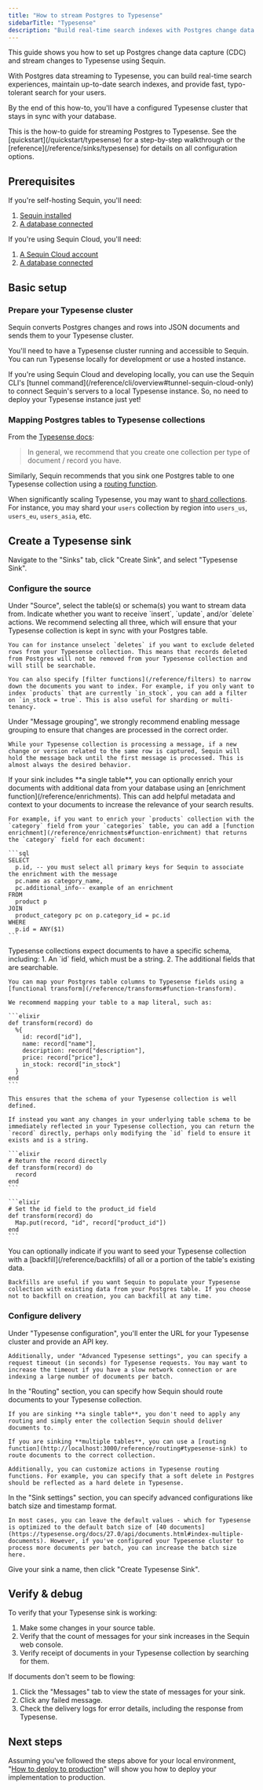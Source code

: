 ```yaml
---
title: "How to stream Postgres to Typesense"
sidebarTitle: "Typesense"
description: "Build real-time search indexes with Postgres change data capture (CDC) and Typesense. Learn to keep your search collections in sync with your database."
---
```


This guide shows you how to set up Postgres change data capture (CDC) and stream changes to Typesense using Sequin.

With Postgres data streaming to Typesense, you can build real-time search experiences, maintain up-to-date search indexes, and provide fast, typo-tolerant search for your users.

By the end of this how-to, you'll have a configured Typesense cluster that stays in sync with your database.

<Tip>
  This is the how-to guide for streaming Postgres to Typesense. See the [quickstart](/quickstart/typesense) for a step-by-step walkthrough or the [reference](/reference/sinks/typesense) for details on all configuration options.
</Tip>

## Prerequisites

If you're self-hosting Sequin, you'll need:

1. [Sequin installed](/running-sequin)
2. [A database connected](/connect-postgres)

If you're using Sequin Cloud, you'll need:

1. [A Sequin Cloud account](https://console.sequinstream.com)
2. [A database connected](/connect-postgres)

## Basic setup

### Prepare your Typesense cluster

Sequin converts Postgres changes and rows into JSON documents and sends them to your Typesense cluster.

You'll need to have a Typesense cluster running and accessible to Sequin. You can run Typesense locally for development or use a hosted instance.

<Tip>
  If you're using Sequin Cloud and developing locally, you can use the Sequin CLI's [tunnel command](/reference/cli/overview#tunnel-sequin-cloud-only) to connect Sequin's servers to a local Typesense instance. So, no need to deploy your Typesense instance just yet!
</Tip>

### Mapping Postgres tables to Typesense collections

From the [Typesense docs](https://typesense.org/docs/guide/organizing-collections.html):

> In general, we recommend that you create one collection per type of document / record you have.

Similarly, Sequin recommends that you sink one Postgres table to one Typesense collection using a [routing function](/reference/routing).

When significantly scaling Typesense, you may want to [shard collections](https://typesense.org/docs/guide/organizing-collections.html#sharding-collections). For instance, you may shard your `users` collection by region into `users_us`, `users_eu`, `users_asia`, etc.

## Create a Typesense sink

Navigate to the "Sinks" tab, click "Create Sink", and select "Typesense Sink".

### Configure the source

<Steps>
  <Step title="Select source table or schema">
    Under "Source", select the table(s) or schema(s) you want to stream data from.
  </Step>

  <Step title="Specify filters">
    Indicate whether you want to receive `insert`, `update`, and/or `delete` actions. We recommend selecting all three, which will ensure that your Typesense collection is kept in sync with your Postgres table.

    You can for instance unselect `deletes` if you want to exclude deleted rows from your Typesense collection. This means that records deleted from Postgres will not be removed from your Typesense collection and will still be searchable.

    You can also specify [filter functions](/reference/filters) to narrow down the documents you want to index. For example, if you only want to index `products` that are currently `in_stock`, you can add a filter on `in_stock = true`. This is also useful for sharding or multi-tenancy.
  </Step>

  <Step title="Specify message grouping">
    Under "Message grouping", we strongly recommend enabling message grouping to ensure that changes are processed in the correct order.

    While your Typesense collection is processing a message, if a new change or version related to the same row is captured, Sequin will hold the message back until the first message is processed. This is almost always the desired behavior.
  </Step>

  <Step title="Enrichment">
    If your sink includes **a single table**, you can optionally enrich your documents with additional data from your database using an [enrichment function](/reference/enrichments). This can add helpful metadata and context to your documents to increase the relevance of your search results.

    For example, if you want to enrich your `products` collection with the `category` field from your `categories` table, you can add a [function enrichment](/reference/enrichments#function-enrichment) that returns the `category` field for each document:

    ```sql
    SELECT
      p.id, -- you must select all primary keys for Sequin to associate the enrichment with the message
      pc.name as category_name,
      pc.additional_info-- example of an enrichment
    FROM
      product p
    JOIN
      product_category pc on p.category_id = pc.id
    WHERE
      p.id = ANY($1)
    ```
  </Step>

  <Step title="Transforms">
    Typesense collections expect documents to have a specific schema, including:
    1. An `id` field, which must be a string.
    2. The additional fields that are searchable.

    You can map your Postgres table columns to Typesense fields using a [functional transform](/reference/transforms#function-transform).

    We recommend mapping your table to a map literal, such as:

    ```elixir
    def transform(record) do
      %{
        id: record["id"],
        name: record["name"],
        description: record["description"],
        price: record["price"],
        in_stock: record["in_stock"]
      }
    end
    ```

    This ensures that the schema of your Typesense collection is well defined.

    If instead you want any changes in your underlying table schema to be immediately reflected in your Typesense collection, you can return the `record` directly, perhaps only modifying the `id` field to ensure it exists and is a string.

    ```elixir
    # Return the record directly
    def transform(record) do
      record
    end
    ```

    ```elixir
    # Set the id field to the product_id field
    def transform(record) do
      Map.put(record, "id", record["product_id"])
    end
    ```
  </Step>

  <Step title="Specify backfill">
    You can optionally indicate if you want to seed your Typesense collection with a [backfill](/reference/backfills) of all or a portion of the table's existing data.

    Backfills are useful if you want Sequin to populate your Typesense collection with existing data from your Postgres table. If you choose not to backfill on creation, you can backfill at any time.
  </Step>

</Steps>

### Configure delivery

<Steps>

  <Step title="Typesense configuration">
    Under "Typesense configuration", you'll enter the URL for your Typesense cluster and provide an API key.

    Additionally, under "Advanced Typesense settings", you can specify a request timeout (in seconds) for Typesense requests. You may want to increase the timeout if you have a slow network connection or are indexing a large number of documents per batch.
  </Step>

  <Step title="Routing">
    In the "Routing" section, you can specify how Sequin should route documents to your Typesense collection.

    If you are sinking **a single table**, you don't need to apply any routing and simply enter the collection Sequin should deliver documents to.

    If you are sinking **multiple tables**, you can use a [routing function](http://localhost:3000/reference/routing#typesense-sink) to route documents to the correct collection.

    Additionally, you can customize actions in Typesense routing functions. For example, you can specify that a soft delete in Postgres should be reflected as a hard delete in Typesense.
  </Step>

  <Step title="Advanced configuration">
    In the "Sink settings" section, you can specify advanced configurations like batch size and timestamp format.

    In most cases, you can leave the default values - which for Typesense is optimized to the default batch size of [40 documents](https://typesense.org/docs/27.0/api/documents.html#index-multiple-documents). However, if you've configured your Typesense cluster to process more documents per batch, you can increase the batch size here.
  </Step>

  <Step title="Create the sink">
    Give your sink a name, then click "Create Typesense Sink".
  </Step>
</Steps>

## Verify & debug

To verify that your Typesense sink is working:

1. Make some changes in your source table.
2. Verify that the count of messages for your sink increases in the Sequin web console.
3. Verify receipt of documents in your Typesense collection by searching for them.

If documents don't seem to be flowing:

1. Click the "Messages" tab to view the state of messages for your sink.
2. Click any failed message.
3. Check the delivery logs for error details, including the response from Typesense.

## Next steps

Assuming you've followed the steps above for your local environment, "[How to deploy to production](/how-to/deploy-to-production)" will show you how to deploy your implementation to production.
